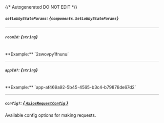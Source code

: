 {/* Autogenerated DO NOT EDIT  */}

##### `setLobbyStateParams`: *{`components.SetLobbyStateParams`}*
<Collapsible openLabel={Labels.showProperties} closeLabel={Labels.hideProperties}>
    <SetLobbyStateParams/>
</Collapsible>

---
##### `roomId`: *{`string`}*
<br/>
**Example:** `2swovpy1fnunu`

---
##### `appId?`: *{`string`}*
<br/>
**Example:** `app-af469a92-5b45-4565-b3c4-b79878de67d2`

---
##### `config?`: [*{ `AxiosRequestConfig` }*](https://axios-http.com/docs/req_config)
Available config options for making requests.


